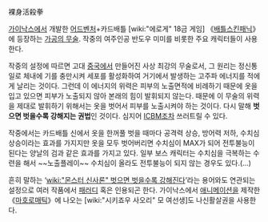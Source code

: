 裸身活殺拳

[[가이낙스]]에서 개발한 [[어드벤처]]+카드배틀 [wiki:"에로게" 18금 게임] 《[[배틀스킨패닉]]》에 등장하는 [[가공의 무술]]. 작중의 여주인공 반도우 미미를 비롯한 주요 캐릭터들이 사용한다.

작중의 설정에 따르면 고대 [[중국]]에서 만들어진 사상 최강의 무술로서, 그 원리는 정신통일로 체내에 기를 충만시켜 세포를 활성화하여 거기에서 발생하는 고주파 에너지를 적에게 날리는 것이다. 그런데 이 에너지의 위력은 피부의 노출면적에 비례하기 때문에 옷을 입고 있으면 피부가 노출되지 않아 본래의 힘이 발휘되지 않는다. 때문에 이 무술의 위력을 제대로 발휘하기 위해서는 옷을 벗어서 피부를 노출시켜야 하는 것이다. 다시 말해 '''벗으면 벗을수록 강해지는 권법'''인 것이다. 심지어 [[ICBM]]조차 쓰러트릴 수 있다.

작중에서는 카드배틀 신에서 옷을 한꺼풀 벗을 때마다 공격력 상승, 방어력 저하, 수치심 상승이라는 효과를 가지지만 옷을 모두 벗어버리면 수치심이 MAX가 되어 전투불능이 된다는 양날의 검과 같은 효과를 가지고 있다. 일부 보스 캐릭터는 수치심을 극복하는 수련을 해서 ~~노출플레이~~ 수치심이 올라도 전투불능이 되지 않는 경우도 있다.(…)

흔히 말하는 ‘[[wiki:"몬스터 신사론" 벗으면 벗을수록 강해진다]]’라는 용어와도 연관되는 설정으로 여러 작품에서 [[패러디]] 혹은 인용되곤 한다. 가이낙스에서 [[애니메이션]]을 제작한 《[[마호로매틱]]》에 나오는 [wiki:"시키죠우 사오리" 모 여선생]도 나신활살권을 사용한다.
